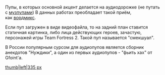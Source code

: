 Пупы, в которых основной акцент делается на аудиодорожке (не путать с [[RYTPMV|музпупами]]) В данных работах преобладает такой приём, как [[Термины#.D0.92|вордмикс]].

Если пуп загружен в виде видеофайла, то на задний план ставится статичная картинка, либо лица действующих героев, зачастую, персонажей игры Team Fortress 2. Такой пуп называется "смекшуал".

В России популярным сурсом для аудиопупов является сборник анекдотов "Нуждики", а один из первых аудиопупов - "фьить хах" от Gfoint'a.

<p style="margin-left:48px;"></p>

<p style="margin-left:48px;"></p>
[[Файл:Фьить хах-1|thumb|left|335 px]] 